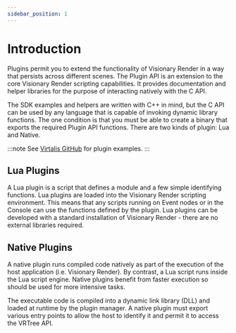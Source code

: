 ```yaml
---
sidebar_position: 1
---
```


# Introduction

Plugins permit you to extend the functionality of Visionary Render in a way that persists across different scenes. The Plugin API is an extension to the core Visionary Render scripting capabilities. It provides documentation and helper libraries for the purpose of interacting natively with the C API. 

The SDK examples and helpers are written with C++ in mind, but the C API can be used by any language that is capable of invoking dynamic library functions. The one condition is that you must be able to create a binary that exports the required Plugin API functions. There are two kinds of plugin: Lua and Native.

:::note
See [Virtalis GitHub](https://github.com/virtalis) for plugin examples.
:::

## Lua Plugins

A Lua plugin is a script that defines a module and a few simple identifying functions. Lua plugins are loaded into the Visionary Render scripting environment. This means that any scripts running on Event nodes or in the Console can use the functions defined by the plugin. Lua plugins can be developed with a standard installation of Visionary Render - there are no external libraries required.

## Native Plugins

A native plugin runs compiled code natively as part of the execution of the host application (i.e. Visionary Render). By contrast, a Lua script runs inside the Lua script engine. Native plugins benefit from faster execution so should be used for more intensive tasks. 

The executable code is compiled into a dynamic link library (DLL) and loaded at runtime by the plugin manager. A native plugin must export various entry points to allow the host to identify it and permit it to access the VRTree API.
